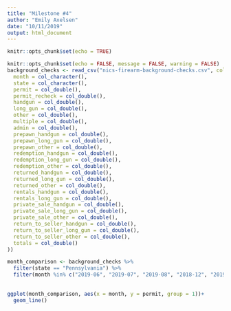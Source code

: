 ```yaml
---
title: "Milestone #4"
author: "Emily Axelsen"
date: "10/11/2019"
output: html_document
---
```


```r
knitr::opts_chunk$set(echo = TRUE)
```

```r
knitr::opts_chunk$set(echo = FALSE, message = FALSE, warning = FALSE)
background_checks <- read_csv("nics-firearm-background-checks.csv", col_types = cols(
  month = col_character(),
  state = col_character(),
  permit = col_double(),
  permit_recheck = col_double(),
  handgun = col_double(),
  long_gun = col_double(),
  other = col_double(),
  multiple = col_double(),
  admin = col_double(),
  prepawn_handgun = col_double(),
  prepawn_long_gun = col_double(),
  prepawn_other = col_double(),
  redemption_handgun = col_double(),
  redemption_long_gun = col_double(),
  redemption_other = col_double(),
  returned_handgun = col_double(),
  returned_long_gun = col_double(),
  returned_other = col_double(),
  rentals_handgun = col_double(),
  rentals_long_gun = col_double(),
  private_sale_handgun = col_double(),
  private_sale_long_gun = col_double(),
  private_sale_other = col_double(),
  return_to_seller_handgun = col_double(),
  return_to_seller_long_gun = col_double(),
  return_to_seller_other = col_double(),
  totals = col_double()
))
```

```r
month_comparison <- background_checks %>%
  filter(state == "Pennsylvania") %>%
  filter(month %in% c("2019-06", "2019-07", "2019-08", "2018-12", "2019-01", "2019-02")) 
  
  
ggplot(month_comparison, aes(x = month, y = permit, group = 1))+
  geom_line()
```

